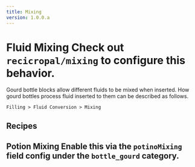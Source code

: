 ```yaml
---
title: Mixing
version: 1.0.0.a
---
```


# Fluid Mixing <DataDriven >Check out `recicropal/mixing` to configure this behavior.</DataDriven>

Gourd bottle blocks allow different fluids to be mixed when inserted.
How gourd bottles process fluid inserted to them can be described as follows.

```
Filling > Fluid Conversion > Mixing
```

## Recipes

## Potion Mixing <Configurable >Enable this via the `potinoMixing` field config under the `bottle_gourd` category.</Configurable>